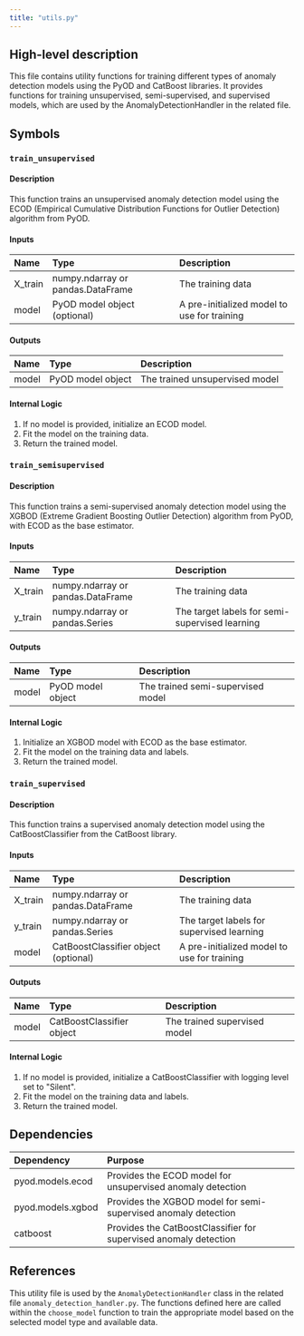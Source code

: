```yaml
---
title: "utils.py"
---
```


## High-level description
This file contains utility functions for training different types of anomaly detection models using the PyOD and CatBoost libraries. It provides functions for training unsupervised, semi-supervised, and supervised models, which are used by the AnomalyDetectionHandler in the related file.

## Symbols

### `train_unsupervised`
#### Description
This function trains an unsupervised anomaly detection model using the ECOD (Empirical Cumulative Distribution Functions for Outlier Detection) algorithm from PyOD.

#### Inputs
| Name | Type | Description |
|:-----|:-----|:------------|
| X_train | numpy.ndarray or pandas.DataFrame | The training data |
| model | PyOD model object (optional) | A pre-initialized model to use for training |

#### Outputs
| Name | Type | Description |
|:-----|:-----|:------------|
| model | PyOD model object | The trained unsupervised model |

#### Internal Logic
1. If no model is provided, initialize an ECOD model.
2. Fit the model on the training data.
3. Return the trained model.

### `train_semisupervised`
#### Description
This function trains a semi-supervised anomaly detection model using the XGBOD (Extreme Gradient Boosting Outlier Detection) algorithm from PyOD, with ECOD as the base estimator.

#### Inputs
| Name | Type | Description |
|:-----|:-----|:------------|
| X_train | numpy.ndarray or pandas.DataFrame | The training data |
| y_train | numpy.ndarray or pandas.Series | The target labels for semi-supervised learning |

#### Outputs
| Name | Type | Description |
|:-----|:-----|:------------|
| model | PyOD model object | The trained semi-supervised model |

#### Internal Logic
1. Initialize an XGBOD model with ECOD as the base estimator.
2. Fit the model on the training data and labels.
3. Return the trained model.

### `train_supervised`
#### Description
This function trains a supervised anomaly detection model using the CatBoostClassifier from the CatBoost library.

#### Inputs
| Name | Type | Description |
|:-----|:-----|:------------|
| X_train | numpy.ndarray or pandas.DataFrame | The training data |
| y_train | numpy.ndarray or pandas.Series | The target labels for supervised learning |
| model | CatBoostClassifier object (optional) | A pre-initialized model to use for training |

#### Outputs
| Name | Type | Description |
|:-----|:-----|:------------|
| model | CatBoostClassifier object | The trained supervised model |

#### Internal Logic
1. If no model is provided, initialize a CatBoostClassifier with logging level set to "Silent".
2. Fit the model on the training data and labels.
3. Return the trained model.

## Dependencies
| Dependency | Purpose |
|:-----------|:--------|
| pyod.models.ecod | Provides the ECOD model for unsupervised anomaly detection |
| pyod.models.xgbod | Provides the XGBOD model for semi-supervised anomaly detection |
| catboost | Provides the CatBoostClassifier for supervised anomaly detection |

## References
This utility file is used by the `AnomalyDetectionHandler` class in the related file `anomaly_detection_handler.py`. The functions defined here are called within the `choose_model` function to train the appropriate model based on the selected model type and available data.